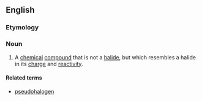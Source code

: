 ==English==

===Etymology===
{{prefix|pseudo|halide|lang=en}}

===Noun===
{{en-noun}}
# {{context|chemistry|lang=en}} A [[chemical]] [[compound]] that is not a [[halide]], but which resembles a halide in its [[charge]] and [[reactivity]].

====Related terms====
* [[pseudohalogen]]